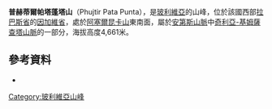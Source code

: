 {{Coord|16|41|20|S|68|34|9|W|display=title}}

'''普赫蒂爾帕塔蓬塔山'''（Phujtir Pata Punta），是[[玻利維亞|玻利維亞]]的山峰，位於該國西部[[拉巴斯省|拉巴斯省]]的[[因加維省|因加維省]]，處於[[阿塞爾昆卡山|阿塞爾昆卡山]]東南面，屬於[[安第斯山脈|安第斯山脈]]中[[奇利亞-基姆薩查塔山脈|奇利亞-基姆薩查塔山脈]]的一部分，海拔高度4,661米。

==參考資料==
*{{cite web|url=http://www.ine.gob.bo/publicaciones/visorPdf.aspx?Codigo=021202&tipo=1|title=Laja|author=<!--Staff writer(s); no by-line.-->|date=|website=|publisher=INE, Bolivia|accessdate=October 26, 2014|deadurl=yes|archiveurl=https://web.archive.org/web/20141026062145/http://www.ine.gob.bo/publicaciones/visorPdf.aspx?Codigo=021202&tipo=1|archivedate=2014年10月26日}}

{{Bolivia-geo-stub}}
[[Category:玻利維亞山峰|Category:玻利維亞山峰]]